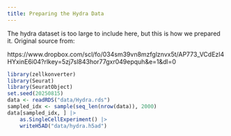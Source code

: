 ```yaml
---
title: Preparing the Hydra Data
---
```


The hydra dataset is too large to include here, but this is how we prepared it. Original source from:

https://www.dropbox.com/scl/fo/034sm39vn8mzfglznvx5t/AP773_VCdEzl4HYxinE6i04?rlkey=5zj7sl843hor77gxr049epquh&e=1&dl=0

```r
library(zellkonverter)
library(Seurat)
library(SeuratObject)
set.seed(20250815)
data <- readRDS("data/Hydra.rds")
sampled_idx <- sample(seq_len(nrow(data)), 2000)
data[sampled_idx, ] |>
    as.SingleCellExperiment() |>
    writeH5AD("data/hydra.h5ad")
```